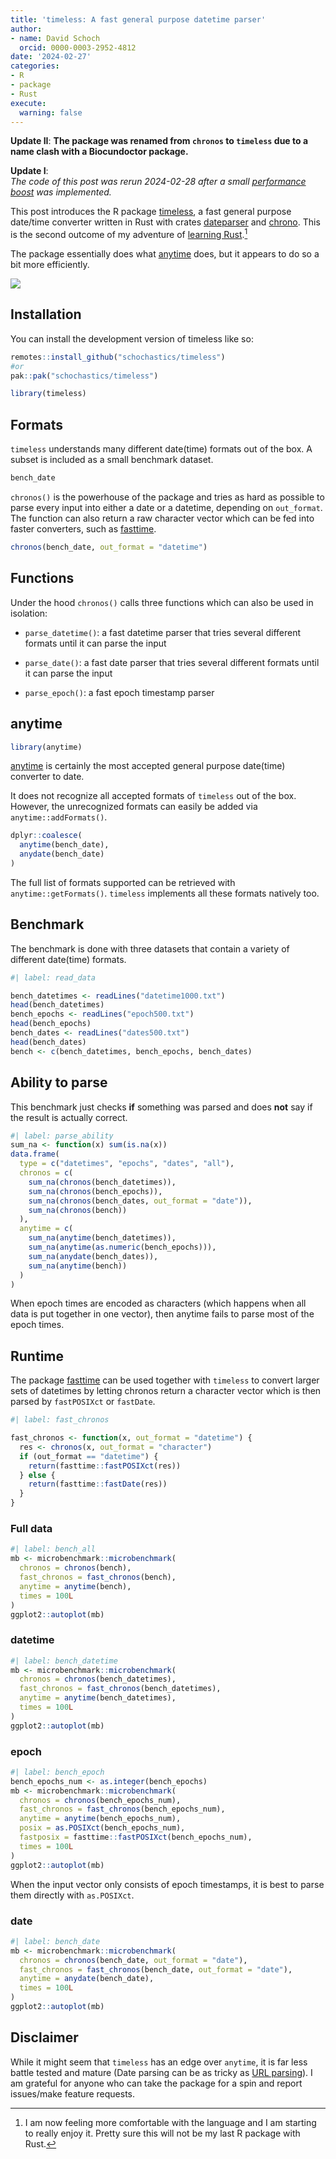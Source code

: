 ```yaml
---
title: 'timeless: A fast general purpose datetime parser'
author:
- name: David Schoch
  orcid: 0000-0003-2952-4812
date: '2024-02-27'
categories:
- R
- package
- Rust
execute: 
  warning: false
---
```


**Update II**: 
**The package was renamed from `chronos` to `timeless` due to a name clash with a Biocundoctor package.**

**Update I**:  
*The code of this post was rerun 2024-02-28 after a small [performance boost](https://github.com/schochastics/chronos/issues/13) was implemented.*

This post introduces the R package [timeless](https://github.com/schochastics/timeless/), a fast general purpose date/time converter written in Rust with crates [dateparser](https://crates.io/crates/dateparser) and [chrono](https://crates.io/crates/chrono). This is the second outcome of my adventure of [learning Rust](http://blog.schochastics.net/posts/2024-02-23_parsing-phone-numbers-with-rust-and-r/).[^1] 

The package essentially does what [anytime](https://github.com/eddelbuettel/anytime) does, but it appears to do so a bit more efficiently.

![](logo.png){fig-align="center"}

## Installation

You can install the development version of timeless like so:

``` r
remotes::install_github("schochastics/timeless")
#or
pak::pak("schochastics/timeless")
```


```r
library(timeless)
```

## Formats

`timeless` understands many different date(time) formats out of the box. A subset is included as a small benchmark dataset.
```r
bench_date
```

`chronos()` is the powerhouse of the package and tries as hard as possible to parse every input into either
a date or a datetime, depending on `out_format`. The function can also return a raw character vector which can be fed into faster
converters, such as [fasttime](https://github.com/s-u/fasttime).

```r
chronos(bench_date, out_format = "datetime")
```

## Functions

Under the hood `chronos()` calls three functions which can also be used in isolation:

- `parse_datetime()`: a fast datetime parser that tries several different formats until it can parse the input

- `parse_date()`: a fast date parser that tries several different formats until it can parse the input

- `parse_epoch()`: a fast epoch timestamp parser

## anytime

```r
library(anytime)
```

[anytime](https://github.com/eddelbuettel/anytime) is certainly the most accepted general purpose date(time) converter to date.

It does not recognize all accepted formats of `timeless` out of the box. However, the unrecognized formats can easily be added via `anytime::addFormats()`.
```r
dplyr::coalesce(
  anytime(bench_date),
  anydate(bench_date)
)
```

The full list of formats supported can be retrieved with `anytime::getFormats()`. `timeless` implements all these formats natively too.

## Benchmark

The benchmark is done with three datasets that contain a variety of different date(time) formats.

```r
#| label: read_data

bench_datetimes <- readLines("datetime1000.txt")
head(bench_datetimes)
bench_epochs <- readLines("epoch500.txt")
head(bench_epochs)
bench_dates <- readLines("dates500.txt")
head(bench_dates)
bench <- c(bench_datetimes, bench_epochs, bench_dates)
```

## Ability to parse

This benchmark just checks **if** something was parsed and does **not** say if the result is actually correct.

```r
#| label: parse_ability
sum_na <- function(x) sum(is.na(x))
data.frame(
  type = c("datetimes", "epochs", "dates", "all"),
  chronos = c(
    sum_na(chronos(bench_datetimes)),
    sum_na(chronos(bench_epochs)),
    sum_na(chronos(bench_dates, out_format = "date")),
    sum_na(chronos(bench))
  ),
  anytime = c(
    sum_na(anytime(bench_datetimes)),
    sum_na(anytime(as.numeric(bench_epochs))),
    sum_na(anydate(bench_dates)),
    sum_na(anytime(bench))
  )
)
```

When epoch times are encoded as characters (which happens when all data is put together in one vector), then anytime fails to parse most of the epoch times.

## Runtime

The package [fasttime](https://github.com/s-u/fasttime) can be used together with `timeless` to convert larger sets of datetimes by letting chronos return a character vector which is then parsed by `fastPOSIXct` or `fastDate`.
```r
#| label: fast_chronos

fast_chronos <- function(x, out_format = "datetime") {
  res <- chronos(x, out_format = "character")
  if (out_format == "datetime") {
    return(fasttime::fastPOSIXct(res))
  } else {
    return(fasttime::fastDate(res))
  }
}
```

### Full data
```r
#| label: bench_all
mb <- microbenchmark::microbenchmark(
  chronos = chronos(bench),
  fast_chronos = fast_chronos(bench),
  anytime = anytime(bench),
  times = 100L
)
ggplot2::autoplot(mb)
```

### datetime
```r
#| label: bench_datetime
mb <- microbenchmark::microbenchmark(
  chronos = chronos(bench_datetimes),
  fast_chronos = fast_chronos(bench_datetimes),
  anytime = anytime(bench_datetimes),
  times = 100L
)
ggplot2::autoplot(mb)
```

### epoch
```r
#| label: bench_epoch
bench_epochs_num <- as.integer(bench_epochs)
mb <- microbenchmark::microbenchmark(
  chronos = chronos(bench_epochs_num),
  fast_chronos = fast_chronos(bench_epochs_num),
  anytime = anytime(bench_epochs_num),
  posix = as.POSIXct(bench_epochs_num),
  fastposix = fasttime::fastPOSIXct(bench_epochs_num),
  times = 100L
)
ggplot2::autoplot(mb)
```

When the input vector only consists of epoch timestamps, it is best to parse them directly with `as.POSIXct`.

### date
```r
#| label: bench_date
mb <- microbenchmark::microbenchmark(
  chronos = chronos(bench_date, out_format = "date"),
  fast_chronos = fast_chronos(bench_date, out_format = "date"),
  anytime = anydate(bench_date),
  times = 100L
)
ggplot2::autoplot(mb)
```

## Disclaimer
While it might seem that `timeless` has an edge over `anytime`, it is far less battle tested and
mature (Date parsing can be as tricky as [URL parsing](http://blog.schochastics.net/posts/2023-10-01_adar-an-accurate-fast-and-whatwg-compliant-url-parser/)). I am grateful for anyone who can take the package for a spin and report issues/make feature requests.


[^1]: I am now feeling more comfortable with the language and I am starting to really enjoy it. Pretty sure this will not be my last R package with Rust. 
